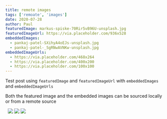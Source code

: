 ```yaml
---
title: remote images
tags: ['remoate', 'images']
date: 2020-07-28
author: Paul
featuredImage: markus-spiske-70Rir5vB96U-unsplash.jpg
featuredImageUrl: https://via.placeholder.com/936x528
embeddedImages:
  - pankaj-patel-SXihyA4oEJs-unsplash.jpg
  - pankaj-patel-_SgRNwAVNKw-unsplash.jpg
embeddedImageUrls:
  - https://via.placeholder.com/468x264
  - https://via.placeholder.com/400x200
  - https://via.placeholder.com/100x100
---
```


Test post using `featuredImage` and `featuredImageUrl` with `embeddedImages` and `embeddedImageUrls` 

Both the featured image and the embedded images can be sourced locally or from a remote source

<Img fluid={props.embedded.image1.fluid} />
<Img fluid={props.embedded.image2.fluid} />
<Image src={props.embedded.image3.url} sx={{width: '100%', height: '100%'}}/>
<Grid
  sx={{
    gridTemplateColumns: '1fr 1fr'
  }}
>
  <Image src={props.embedded.image4.url} />
  <Image src={props.embedded.image5.url} />
</Grid>

